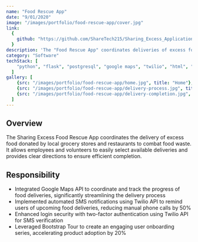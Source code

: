 ```yaml
---
name: "Food Rescue App"
date: "9/01/2020"
image: "/images/portfolio/food-rescue-app/cover.jpg"
link:
  {
    github: "https://github.com/ShareTech215/Sharing_Excess_Application_Repository",
  }
description: 'The "Food Rescue App" coordinates deliveries of excess food to fight against food waste'
category: "Software"
techStack: [
    "python", "flask", "postgresql", "google maps", "twilio", "html", "css", "javascript", "docker", "jira"
  ]
gallery: [
    {src: "/images/portfolio/food-rescue-app/home.jpg", title: "Home"},
    {src: "/images/portfolio/food-rescue-app/delivery-process.jpg", title: "Delivery Process"},
    {src: "/images/portfolio/food-rescue-app/delivery-completion.jpg", title: "Delivery Completion"},
  ]
---
```


## Overview
The Sharing Excess Food Rescue App coordinates the delivery of excess food donated by local grocery stores
and restaurants to combat food waste. It allows employees and volunteers to easily select available 
deliveries and provides clear directions to ensure efficient completion.

## Responsibility

- Integrated Google Maps API to coordinate and track the progress of food deliveries, significantly
  streamlining the delivery process
- Implemented automated SMS notifications using Twilio API to remind users of upcoming food deliveries,
  reducing manual phone calls by 50%
- Enhanced login security with two-factor authentication using Twilio API for SMS verification
- Leveraged Bootstrap Tour to create an engaging user onboarding series, accelerating product adoption by 20%